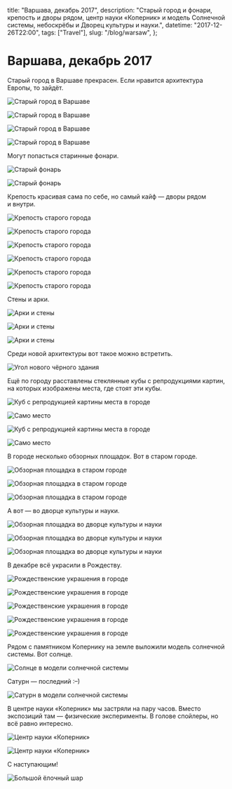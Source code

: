   title: "Варшава, декабрь 2017",
  description:
    "Старый город и фонари, крепость и дворы рядом, центр науки «Коперник» и модель Солнечной системы, небоскрёбы и Дворец культуры и науки.",
  datetime: "2017-12-26T22:00",
  tags: ["Travel"],
  slug: "/blog/warsaw",
};

# Варшава, декабрь 2017

Старый город в Варшаве прекрасен. Если нравится архитектура Европы, то зайдёт.

![Старый город в Варшаве](/img/blog/warsaw/1.jpg)

![Старый город в Варшаве](/img/blog/warsaw/2.jpg)

![Старый город в Варшаве](/img/blog/warsaw/3.jpg)

![Старый город в Варшаве](/img/blog/warsaw/4.jpg)

Могут попасться старинные фонари.

![Старый фонарь](/img/blog/warsaw/5.jpg)

![Старый фонарь](/img/blog/warsaw/6.jpg)

Крепость красивая сама по себе, но самый кайф — дворы рядом и внутри.

![Крепость старого города](/img/blog/warsaw/7.jpg)

![Крепость старого города](/img/blog/warsaw/8.jpg)

![Крепость старого города](/img/blog/warsaw/9.jpg)

![Крепость старого города](/img/blog/warsaw/10.jpg)

![Крепость старого города](/img/blog/warsaw/11.jpg)

![Крепость старого города](/img/blog/warsaw/12.jpg)

Стены и арки.

![Арки и стены](/img/blog/warsaw/13.jpg)

![Арки и стены](/img/blog/warsaw/14.jpg)

![Арки и стены](/img/blog/warsaw/15.jpg)

Среди новой архитектуры вот такое можно встретить.

![Угол нового чёрного здания](/img/blog/warsaw/16.jpg)

Ещё по городу расставлены стеклянные кубы с репродукциями картин, на которых изображены места, где стоят эти кубы.

![Куб с репродукцией картины места в городе](/img/blog/warsaw/17.jpg)

![Само место](/img/blog/warsaw/18.jpg)

![Куб с репродукцией картины места в городе](/img/blog/warsaw/19.jpg)

![Само место](/img/blog/warsaw/20.jpg)

В городе несколько обзорных площадок. Вот в старом городе.

![Обзорная площадка в старом городе](/img/blog/warsaw/21.jpg)

![Обзорная площадка в старом городе](/img/blog/warsaw/22.jpg)

![Обзорная площадка в старом городе](/img/blog/warsaw/23.jpg)

А вот — во дворце культуры и науки.

![Обзорная площадка во дворце культуры и науки](/img/blog/warsaw/24.jpg)

![Обзорная площадка во дворце культуры и науки](/img/blog/warsaw/cover.jpg)

![Обзорная площадка во дворце культуры и науки](/img/blog/warsaw/26.jpg)

В декабре всё украсили в Рождеству.

![Рождественские украшения в городе](/img/blog/warsaw/27.jpg)

![Рождественские украшения в городе](/img/blog/warsaw/28.jpg)

![Рождественские украшения в городе](/img/blog/warsaw/29.jpg)

![Рождественские украшения в городе](/img/blog/warsaw/30.jpg)

![Рождественские украшения в городе](/img/blog/warsaw/31.jpg)

Рядом с памятником Копернику на земле выложили модель солнечной системы. Вот солнце.

![Солнце в модели солнечной системы](/img/blog/warsaw/32.jpg)

Сатурн — последний <nobr>:–)</nobr>

![Сатурн в модели солнечной системы](/img/blog/warsaw/33.jpg)

В центре науки «Коперник» мы застряли на пару часов. Вместо экспозиций там — физические эксперименты. В голове спойлеры, но всё равно интересно.

![Центр науки «Коперник»](/img/blog/warsaw/34.jpg)

![Центр науки «Коперник»](/img/blog/warsaw/35.jpg)

С наступающим!

![Большой ёлочный шар](/img/blog/warsaw/36.jpg)
